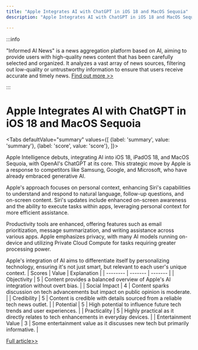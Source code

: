 ```yaml
---
title: "Apple Integrates AI with ChatGPT in iOS 18 and MacOS Sequoia"
description: "Apple Integrates AI with ChatGPT in iOS 18 and MacOS Sequoia"

---
```



:::info

"Informed AI News" is a news aggregation platform based on AI, aiming to provide users with high-quality news content that has been carefully selected and organized. It analyzes a vast array of news sources, filtering out low-quality or untrustworthy information to ensure that users receive accurate and timely news.  [Find out more >>](/)

:::

# Apple Integrates AI with ChatGPT in iOS 18 and MacOS Sequoia


<Tabs
	defaultValue="summary"
	values={[
	{label: 'summary', value: 'summary'},
	{label: 'score', value: 'score'},
]}>
<TabItem value="summary">


Apple Intelligence debuts, integrating AI into iOS 18, iPadOS 18, and MacOS Sequoia, with OpenAI's ChatGPT at its core. This strategic move by Apple is a response to competitors like Samsung, Google, and Microsoft, who have already embraced generative AI.

Apple's approach focuses on personal context, enhancing Siri's capabilities to understand and respond to natural language, follow-up questions, and on-screen content. Siri's updates include enhanced on-screen awareness and the ability to execute tasks within apps, leveraging personal context for more efficient assistance.

Productivity tools are enhanced, offering features such as email prioritization, message summarization, and writing assistance across various apps. Apple emphasizes privacy, with many AI models running on-device and utilizing Private Cloud Compute for tasks requiring greater processing power.

Apple's integration of AI aims to differentiate itself by personalizing technology, ensuring it's not just smart, but relevant to each user's unique context.
</TabItem>
<TabItem value="score">
	| Scores     | Value   | Explanation |
	| -------- | ------- | ------- |
	| Objectivity  | 5    | Content provides a balanced overview of Apple's AI integration without overt bias.    |
	| Social Impact | 4     | Content sparks discussion on tech advancements but impact on public opinion is moderate.    |
	| Credibility    | 5    | Content is credible with details sourced from a reliable tech news outlet.    |
	| Potential    | 5    | High potential to influence future tech trends and user experiences.    |
	| Practicality    | 5    | Highly practical as it directly relates to tech enhancements in everyday devices.    |
	| Entertainment Value    | 3    | Some entertainment value as it discusses new tech but primarily informative.    |
</TabItem>
</Tabs>

[Full article>>](https://www.cnet.com/tech/mobile/apple-intelligence-brings-ai-to-the-iphone-with-chatgpt-integration-and-more/#ftag=CAD590a51e)
